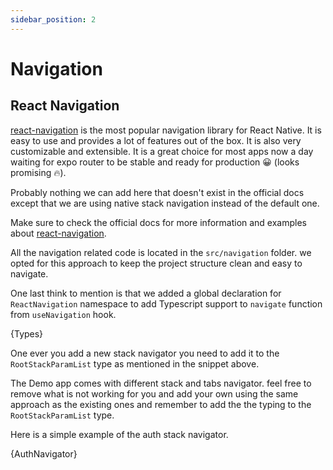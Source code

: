 ```yaml
---
sidebar_position: 2
---
```



# Navigation

## React Navigation

[react-navigation](https://reactnavigation.org/) is the most popular navigation library for React Native. It is easy to use and provides a lot of features out of the box. It is also very customizable and extensible. It is a great choice for most apps now a day waiting for expo router to be stable and ready for production 😀 (looks promising 🔥).

Probably nothing we can add here that doesn't exist in the official docs except that we are using native stack navigation instead of the default one.

Make sure to check the official docs for more information and examples about [react-navigation](https://reactnavigation.org/).

All the navigation related code is located in the `src/navigation` folder. we opted for this approach to keep the project structure clean and easy to navigate.

One last think to mention is that we added a global declaration for `ReactNavigation` namespace to add Typescript support to `navigate` function from `useNavigation` hook.

<CodeBlock title="src/navigation/types.tsx" language="tsx">
  {Types}
</CodeBlock>

One ever you add a new stack navigator you need to add it to the `RootStackParamList` type as mentioned in the snippet above.

The Demo app comes with different stack and tabs navigator. feel free to remove what is not working for you and add your own using the same approach as the existing ones and remember to add the the typing to the `RootStackParamList` type.

Here is a simple example of the auth stack navigator.

<CodeBlock title="src/navigation/auth-navigator.tsx" language="tsx">
  {AuthNavigator}
</CodeBlock>
